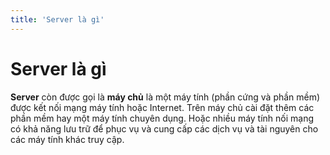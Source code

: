 ```yaml
---
title: 'Server là gì'
---
```


# Server là gì

**Server** còn được gọi là **máy chủ** là một máy tính (phần cứng và phần mềm) được kết nối mạng máy tính hoặc Internet. Trên máy chủ cài đặt thêm các phần mềm hay một máy tính chuyên dụng. Hoặc nhiều máy tính nối mạng có khả năng lưu trữ để phục vụ và cung cấp các dịch vụ và tài nguyên cho các máy tính khác truy cập.
